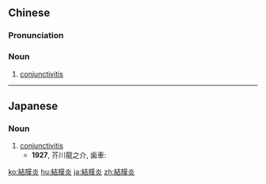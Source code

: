 {{also|结膜炎}}
==Chinese==
{{zh-forms|s=结膜炎|type=21}}

===Pronunciation===
{{zh-pron
|m=jiémóyán
|c=git3 mok6-2 jim4
|cat=n
}}

===Noun===
{{zh-noun}}

# [[conjunctivitis]]

----

==Japanese==
{{ja-kanjitab|けつ|まく|えん|yomi=on}}

===Noun===
{{ja-noun|けつまくえん}}

# [[conjunctivitis]]
#* '''1927''', 芥川龍之介, 歯車:
#*: {{ja-usex|これ は 唯 の '''結膜炎''' さ。|これ は ただ の '''けつまくえん''' さ。|Oh, this is just conjunctivitis.}}

[[ko:結膜炎]]
[[hu:結膜炎]]
[[ja:結膜炎]]
[[zh:結膜炎]]